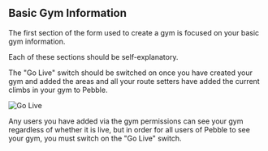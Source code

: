 ## Basic Gym Information

The first section of the form used to create a gym is focused on your basic gym information.

Each of these sections should be self-explanatory.

The "Go Live" switch should be switched on once you have created your gym and added the areas and all your route setters have added the current climbs in your gym to Pebble.

![Go Live](../images/go-live.png)

Any users you have added via the gym permissions can see your gym regardless of whether it is live, but in order for all users of Pebble to see your gym, you must switch on the "Go Live" switch.
